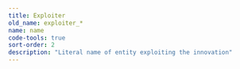 ```yaml
---
title: Exploiter
old_name: exploiter_*
name: name
code-tools: true
sort-order: 2
description: "Literal name of entity exploiting the innovation"
---
```

